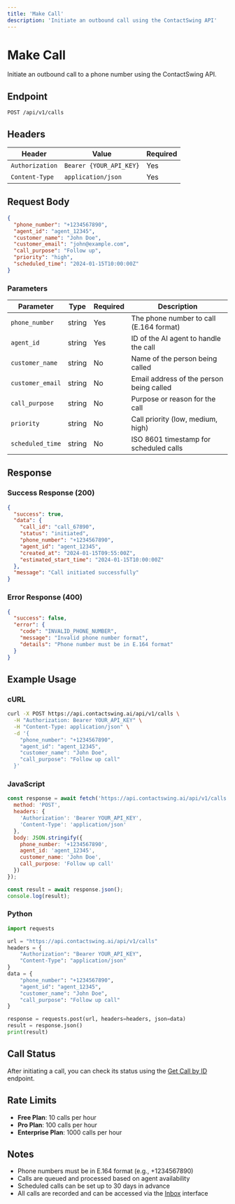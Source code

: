 ```yaml
---
title: 'Make Call'
description: 'Initiate an outbound call using the ContactSwing API'
---
```


# Make Call

Initiate an outbound call to a phone number using the ContactSwing API.

## Endpoint

```http
POST /api/v1/calls
```

## Headers

| Header | Value | Required |
|--------|-------|----------|
| `Authorization` | `Bearer {YOUR_API_KEY}` | Yes |
| `Content-Type` | `application/json` | Yes |

## Request Body

```json
{
  "phone_number": "+1234567890",
  "agent_id": "agent_12345",
  "customer_name": "John Doe",
  "customer_email": "john@example.com",
  "call_purpose": "Follow up",
  "priority": "high",
  "scheduled_time": "2024-01-15T10:00:00Z"
}
```

### Parameters

| Parameter | Type | Required | Description |
|-----------|------|----------|-------------|
| `phone_number` | string | Yes | The phone number to call (E.164 format) |
| `agent_id` | string | Yes | ID of the AI agent to handle the call |
| `customer_name` | string | No | Name of the person being called |
| `customer_email` | string | No | Email address of the person being called |
| `call_purpose` | string | No | Purpose or reason for the call |
| `priority` | string | No | Call priority (low, medium, high) |
| `scheduled_time` | string | No | ISO 8601 timestamp for scheduled calls |

## Response

### Success Response (200)

```json
{
  "success": true,
  "data": {
    "call_id": "call_67890",
    "status": "initiated",
    "phone_number": "+1234567890",
    "agent_id": "agent_12345",
    "created_at": "2024-01-15T09:55:00Z",
    "estimated_start_time": "2024-01-15T10:00:00Z"
  },
  "message": "Call initiated successfully"
}
```

### Error Response (400)

```json
{
  "success": false,
  "error": {
    "code": "INVALID_PHONE_NUMBER",
    "message": "Invalid phone number format",
    "details": "Phone number must be in E.164 format"
  }
}
```

## Example Usage

### cURL

```bash
curl -X POST https://api.contactswing.ai/api/v1/calls \
  -H "Authorization: Bearer YOUR_API_KEY" \
  -H "Content-Type: application/json" \
  -d '{
    "phone_number": "+1234567890",
    "agent_id": "agent_12345",
    "customer_name": "John Doe",
    "call_purpose": "Follow up call"
  }'
```

### JavaScript

```javascript
const response = await fetch('https://api.contactswing.ai/api/v1/calls', {
  method: 'POST',
  headers: {
    'Authorization': 'Bearer YOUR_API_KEY',
    'Content-Type': 'application/json'
  },
  body: JSON.stringify({
    phone_number: '+1234567890',
    agent_id: 'agent_12345',
    customer_name: 'John Doe',
    call_purpose: 'Follow up call'
  })
});

const result = await response.json();
console.log(result);
```

### Python

```python
import requests

url = "https://api.contactswing.ai/api/v1/calls"
headers = {
    "Authorization": "Bearer YOUR_API_KEY",
    "Content-Type": "application/json"
}
data = {
    "phone_number": "+1234567890",
    "agent_id": "agent_12345",
    "customer_name": "John Doe",
    "call_purpose": "Follow up call"
}

response = requests.post(url, headers=headers, json=data)
result = response.json()
print(result)
```

## Call Status

After initiating a call, you can check its status using the [Get Call by ID](/api-reference/endpoint/calls-get-by-id) endpoint.

## Rate Limits

- **Free Plan**: 10 calls per hour
- **Pro Plan**: 100 calls per hour
- **Enterprise Plan**: 1000 calls per hour

## Notes

- Phone numbers must be in E.164 format (e.g., +1234567890)
- Calls are queued and processed based on agent availability
- Scheduled calls can be set up to 30 days in advance
- All calls are recorded and can be accessed via the [Inbox](/essentials/docs/Inbox/call) interface
